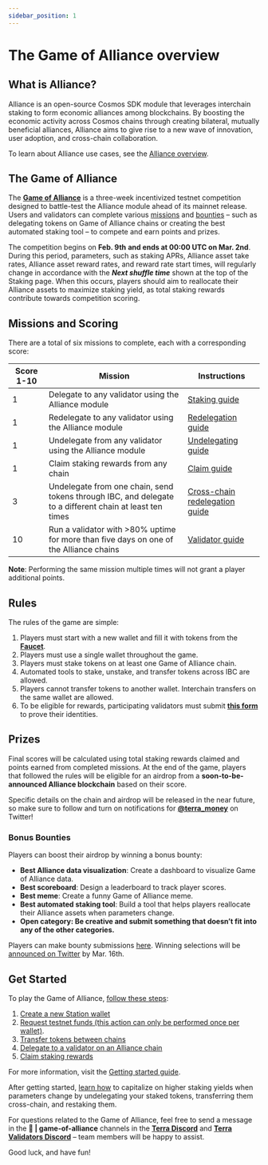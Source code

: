 ```yaml
---
sidebar_position: 1
---
```

# The Game of Alliance overview

## What is Alliance?

Alliance is an open-source Cosmos SDK module that leverages interchain staking to form economic alliances among blockchains. By boosting the economic activity across Cosmos chains through creating bilateral, mutually beneficial alliances, Alliance aims to give rise to a new wave of innovation, user adoption, and cross-chain collaboration.

To learn about Alliance use cases, see the [Alliance overview](../overview.mdx#use-cases).

## The Game of Alliance

The **[Game of Alliance](https://game-of-alliance.terra.money/)** is a three-week incentivized testnet competition designed to battle-test the Alliance module ahead of its mainnet release. Users and validators can complete various [missions](#missions-and-scoring) and [bounties](#bonus-bounties) – such as delegating tokens on Game of Alliance chains or creating the best automated staking tool – to compete and earn points and prizes.

The competition begins on **Feb. 9th** **and ends at 00:00 UTC on Mar. 2nd**. During this period, parameters, such as staking APRs, Alliance asset take rates, Alliance asset reward rates, and reward rate start times, will regularly change in accordance with the ***Next shuffle time*** shown at the top of the Staking page. When this occurs, players should aim to reallocate their Alliance assets to maximize staking yield, as total staking rewards contribute towards competition scoring.

## Missions and Scoring

There are a total of six missions to complete, each with a corresponding score:

| Score 1-10 | Mission | Instructions |
| --- | --- | --- |
| 1 | Delegate to any validator using the Alliance module | [Staking guide](./get-started.mdx#delegate-tokens-to-your-preferred-alliance) |
| 1 | Redelegate to any validator using the Alliance module | [Redelegation guide](./redelegate.mdx) |
| 1 | Undelegate from any validator using the Alliance module | [Undelegating guide](./cross-chain-redelegating.mdx#undelegate-staked-tokens) |
| 1 | Claim staking rewards from any chain | [Claim guide](./get-started.mdx#claim-rewards) |
| 3 | Undelegate from one chain, send tokens through IBC, and delegate to a different chain at least ten times | [Cross-chain redelegation guide](./cross-chain-redelegating.mdx) |
| 10 | Run a validator with >80% uptime for more than five days on one of the Alliance chains | [Validator guide](./join-the-testnet.mdx) |

**Note**: Performing the same mission multiple times will not grant a player additional points.

## Rules

The rules of the game are simple:

1. Players must start with a new wallet and fill it with tokens from the **[Faucet](https://game-of-alliance.terra.money/faucet)**.
2. Players must use a single wallet throughout the game.
3. Players must stake tokens on at least one Game of Alliance chain.
4. Automated tools to stake, unstake, and transfer tokens across IBC are allowed.
5. Players cannot transfer tokens to another wallet. Interchain transfers on the same wallet are allowed.
6. To be eligible for rewards, participating validators must submit **[this form](https://terra.sc/goavalidator)** to prove their identities.

## Prizes

Final scores will be calculated using total staking rewards claimed and points earned from completed missions. At the end of the game, players that followed the rules will be eligible for an airdrop from a **soon-to-be-announced Alliance blockchain** based on their score.

Specific details on the chain and airdrop will be released in the near future, so make sure to follow and turn on notifications for **[@terra_money](https://twitter.com/terra_money)** on Twitter!

### Bonus Bounties

Players can boost their airdrop by winning a bonus bounty:

- **Best Alliance data visualization**: Create a dashboard to visualize Game of Alliance data.
- **Best scoreboard**: Design a leaderboard to track player scores.
- **Best meme**: Create a funny Game of Alliance meme.
- **Best automated staking tool**: Build a tool that helps players reallocate their Alliance assets when parameters change.
- **Open category: Be creative and submit something that doesn’t fit into any of the other categories.**

Players can make bounty submissions [here](https://docs.google.com/forms/d/e/1FAIpQLScdnf07cVebzXRURTeg8bnBgNa3PEZEwq9Oke4Edd-TaKDAow/viewform?usp=sf_link). Winning selections will be [announced on Twitter](https://twitter.com/terra_money) by Mar. 16th.

## Get Started

To play the Game of Alliance, [follow these steps](./get-started.mdx):

1. [Create a new Station wallet](./get-started.mdx#create-a-new-station-wallet)
2. [Request testnet funds (this action can only be performed once per wallet)](./get-started.mdx#request-testnet-funds-from-alliance).
3. [Transfer tokens between chains](./get-started.mdx#interchain-transfer)
4. [Delegate to a validator on an Alliance chain](./get-started.mdx#delegate-tokens-to-your-preferred-alliance)
5. [Claim staking rewards](./get-started.mdx#claim-rewards)

For more information, visit the [Getting started guide](./get-started.mdx).


After getting started, [learn how](./cross-chain-redelegating.mdx) to capitalize on higher staking yields when parameters change by undelegating your staked tokens, transferring them cross-chain, and restaking them.

For questions related to the Game of Alliance, feel free to send a message in the **🤝 | game-of-alliance** channels in the **[Terra Discord](https://terra.sc/discord)** and **[Terra Validators Discord](https://terra.sc/validatordiscord)** – team members will be happy to assist.

Good luck, and have fun!